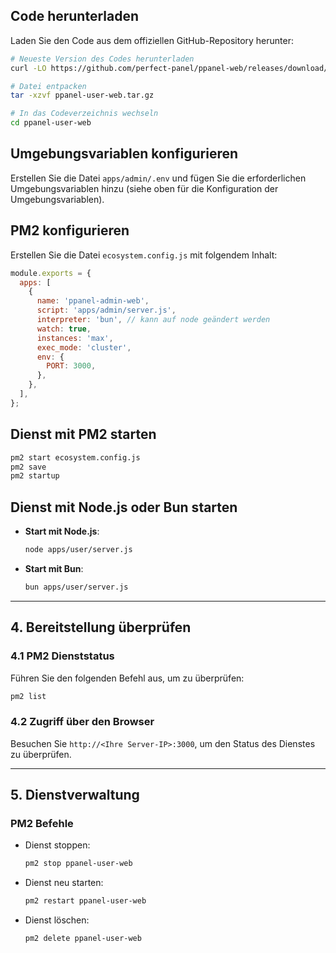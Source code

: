 ## Code herunterladen

Laden Sie den Code aus dem offiziellen GitHub-Repository herunter:

```bash
# Neueste Version des Codes herunterladen
curl -LO https://github.com/perfect-panel/ppanel-web/releases/download/v1.0.0/ppanel-admin-web.tar.gz

# Datei entpacken
tar -xzvf ppanel-user-web.tar.gz

# In das Codeverzeichnis wechseln
cd ppanel-user-web
```

## Umgebungsvariablen konfigurieren

Erstellen Sie die Datei `apps/admin/.env` und fügen Sie die erforderlichen Umgebungsvariablen hinzu (siehe oben für die Konfiguration der Umgebungsvariablen).

## PM2 konfigurieren

Erstellen Sie die Datei `ecosystem.config.js` mit folgendem Inhalt:

```javascript
module.exports = {
  apps: [
    {
      name: 'ppanel-admin-web',
      script: 'apps/admin/server.js',
      interpreter: 'bun', // kann auf node geändert werden
      watch: true,
      instances: 'max',
      exec_mode: 'cluster',
      env: {
        PORT: 3000,
      },
    },
  ],
};
```

## Dienst mit PM2 starten

```bash
pm2 start ecosystem.config.js
pm2 save
pm2 startup
```

## Dienst mit Node.js oder Bun starten

- **Start mit Node.js**:

  ```bash
  node apps/user/server.js
  ```

- **Start mit Bun**:

  ```bash
  bun apps/user/server.js
  ```

---

## **4. Bereitstellung überprüfen**

### **4.1 PM2 Dienststatus**

Führen Sie den folgenden Befehl aus, um zu überprüfen:

```bash
pm2 list
```

### **4.2 Zugriff über den Browser**

Besuchen Sie `http://<Ihre Server-IP>:3000`, um den Status des Dienstes zu überprüfen.

---

## **5. Dienstverwaltung**

### **PM2 Befehle**

- Dienst stoppen:

  ```bash
  pm2 stop ppanel-user-web
  ```

- Dienst neu starten:

  ```bash
  pm2 restart ppanel-user-web
  ```

- Dienst löschen:

  ```bash
  pm2 delete ppanel-user-web
  ```


<Giscus />
